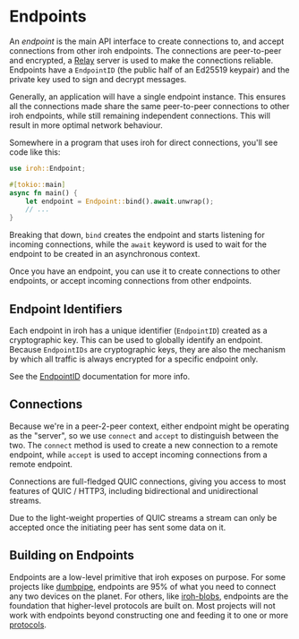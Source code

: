# Endpoints

An _endpoint_ is the main API interface to create connections to, and accept connections from other iroh endpoints. The connections are peer-to-peer and encrypted, a [Relay](/docs/concepts/relay) server is used to make the connections reliable. Endpoints have a `EndpointID` (the public half of an Ed25519 keypair) and the private key used to sign and decrypt messages.

Generally, an application will have a single endpoint instance. This ensures all the connections made share the same peer-to-peer connections to other iroh endpoints, while still remaining independent connections. This will result in more optimal network behaviour.

Somewhere in a program that uses iroh for direct connections, you'll see code like this:

```rust
use iroh::Endpoint;

#[tokio::main]
async fn main() {
    let endpoint = Endpoint::bind().await.unwrap();
    // ...
}
```

Breaking that down, `bind` creates the endpoint and starts listening for incoming connections, while the `await` keyword is used to wait for the endpoint to be created in an asynchronous context.

Once you have an endpoint, you can use it to create connections to other endpoints, or accept incoming connections from other endpoints.

## Endpoint Identifiers

Each endpoint in iroh has a unique identifier (`EndpointID`) created as a cryptographic key. This can be used to globally identify an endpoint. Because `EndpointIDs` are cryptographic keys, they are also the mechanism by which all traffic is always encrypted for a specific endpoint only.

See the [EndpointID](https://docs.rs/iroh/latest/iroh/type.EndpointId.html) documentation for more info.

## Connections

Because we're in a peer-2-peer context, either endpoint might be operating as the "server", so we use `connect` and `accept` to distinguish between the two. The `connect` method is used to create a new connection to a remote endpoint, while `accept` is used to accept incoming connections from a remote endpoint.

Connections are full-fledged QUIC connections, giving you access to most features of QUIC / HTTP3, including bidirectional and unidirectional streams.

<Note>
Due to the light-weight properties of QUIC streams a stream can only be accepted once the initiating peer has sent some data on it.
</Note>

## Building on Endpoints

Endpoints are a low-level primitive that iroh exposes on purpose. For some projects like [dumbpipe](https://dumbpipe.dev), endpoints are 95% of what you need to connect any two devices on the planet. For others, like [iroh-blobs](/proto/iroh-blobs), endpoints are the foundation that higher-level protocols are built on. Most projects will not work with endpoints beyond constructing one and feeding it to one or more [protocols](/docs/concepts/protocol).
